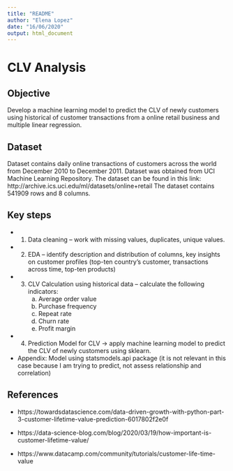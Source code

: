 ```yaml
---
title: "README"
author: "Elena Lopez"
date: "16/06/2020"
output: html_document
---
```


# CLV Analysis

## Objective
Develop a machine learning model to predict the CLV of newly customers using historical of customer transactions from a online retail business and multiple linear regression. 


## Dataset

Dataset contains daily online transactions of customers across the world from December 2010 to December 2011.
Dataset was obtained from UCI Machine Learning Repository. The dataset can be found in this link: 
http://archive.ics.uci.edu/ml/datasets/online+retail
The dataset contains 541909 rows and 8 columns.


## Key steps

- 1. Data cleaning -- work with missing values, duplicates, unique values.
- 2. EDA -- identify description and distribution of columns, key insights on customer profiles (top-ten country's customer, transactions across time, top-ten products)
- 3. CLV Calculation using historical data -- calculate the following indicators:
      a. Average order value
      b. Purchase frequency
      c. Repeat rate
      d. Churn rate
      e. Profit margin
- 4. Prediction Model for CLV -> apply machine learning model to predict the CLV of newly customers using sklearn.

- Appendix: Model using statsmodels.api package (it is not relevant in this case because I am trying to predict, not assess relationship and correlation)

## References

- https://towardsdatascience.com/data-driven-growth-with-python-part-3-customer-lifetime-value-prediction-6017802f2e0f

- https://data-science-blog.com/blog/2020/03/19/how-important-is-customer-lifetime-value/

- https://www.datacamp.com/community/tutorials/customer-life-time-value